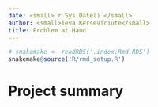 ```yaml
---
date: <small>`r Sys.Date()`</small>
author: <small>Ieva Kerseviciute</small>
title: Problem at Hand
---
```


```r
# snakemake <- readRDS('.index.Rmd.RDS')
snakemake@source('R/rmd_setup.R')
```

# Project summary
